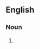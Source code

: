 {{also|smörgåsbords}}

==English==

===Noun===
{{head|en|noun form}}

# {{plural of|en|smorgasbord}}
